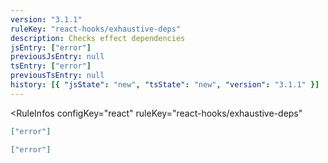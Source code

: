 ```yaml
---
version: "3.1.1"
ruleKey: "react-hooks/exhaustive-deps"
description: Checks effect dependencies
jsEntry: ["error"]
previousJsEntry: null
tsEntry: ["error"]
previousTsEntry: null
history: [{ "jsState": "new", "tsState": "new", "version": "3.1.1" }]
---
```


<RuleInfos 
  configKey="react" 
  ruleKey="react-hooks/exhaustive-deps" 
>

```json
["error"]
```

```json
["error"]
```

</RuleInfos>
